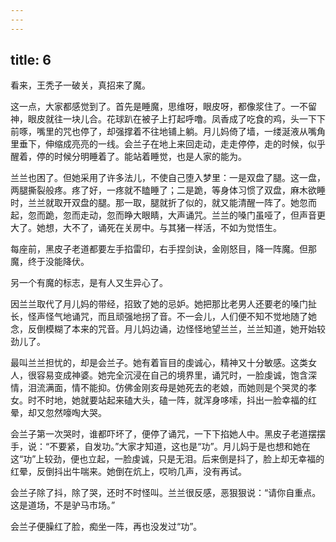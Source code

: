 ```yaml
---
---
---
```

title: 6
---



看来，王秃子一破关，真招来了魔。

这一点，大家都感觉到了。首先是睡魔，思维呀，眼皮呀，都像浆住了。一不留神，眼皮就往一块儿合。花球趴在被子上打起呼噜。凤香成了吃食的鸡，头一下下前啄，嘴里的咒也停了，却强撑着不往地铺上躺。月儿妈倚了墙，一缕涎液从嘴角里垂下，伸缩成亮亮的一线。会兰子在地上来回走动，走走停停，走的时候，似乎醒着，停的时候分明睡着了。能站着睡觉，也是人家的能为。

兰兰也困了。但她采用了许多法儿，不使自己堕入梦里：一是双盘了腿。这一盘，两腿撕裂般疼。疼了好，一疼就不瞌睡了；二是跪，等身体习惯了双盘，麻木欲睡时，兰兰就取开双盘的腿。那一取，腿就折了似的，就又能清醒一阵了。她忽而起，忽而跪，忽而走动，忽而睁大眼睛，大声诵咒。兰兰的嗓门虽哑了，但声音更大了。她想，大不了，诵死在关房中。与其猪一样活，不如为觉悟生。

每座前，黑皮子老道都要左手掐雷印，右手捏剑诀，金刚怒目，降一阵魔。但那魔，终于没能降伏。

另一个有魔的标志，是有人又生异心了。

因兰兰取代了月儿妈的带经，招致了她的忌妒。她把那比老男人还要老的嗓门扯长，怪声怪气地诵咒，而且顽强地拐了音。不一会儿，人们便不知不觉地随了她念，反倒模糊了本来的咒音。月儿妈边诵，边怪怪地望兰兰，兰兰知道，她开始较劲儿了。

最叫兰兰担忧的，却是会兰子。她有着盲目的虔诚心，精神又十分敏感。这类女人，很容易变成神婆。她完全沉浸在自己的境界里，诵咒时，一脸虔诚，饱含深情，泪流满面，情不能抑。仿佛金刚亥母是她死去的老娘，而她则是个哭灵的孝女。时不时地，她就要站起来磕大头，磕一阵，就浑身哆嗦，抖出一脸幸福的红晕，却又忽然嚎啕大哭。

会兰子第一次哭时，谁都吓坏了，便停了诵咒，一下下掐她人中。黑皮子老道摆摆手，说：“不要紧，自发功。”大家才知道，这也是“功”。月儿妈于是也想和她在这“功”上较劲，便也立起，一脸虔诚，只是无泪。后来倒是抖了，脸上却无幸福的红晕，反倒抖出牛喘来。她倒在炕上，哎哟几声，没有再试。

会兰子除了抖，除了哭，还时不时怪叫。兰兰很反感，恶狠狠说：“请你自重点。这是道场，不是驴马市场。”

会兰子便臊红了脸，痴坐一阵，再也没发过“功”。